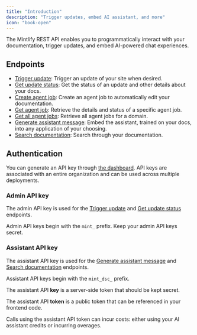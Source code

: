 ```yaml
---
title: "Introduction"
description: "Trigger updates, embed AI assistant, and more"
icon: "book-open"
---
```


The Mintlify REST API enables you to programmatically interact with your documentation, trigger updates, and embed AI-powered chat experiences.

## Endpoints

- [Trigger update](/api-reference/update/trigger): Trigger an update of your site when desired.
- [Get update status](/api-reference/update/status): Get the status of an update and other details about your docs.
- [Create agent job](/api-reference/agent/create-agent-job): Create an agent job to automatically edit your documentation.
- [Get agent job](/api-reference/agent/get-agent-job): Retrieve the details and status of a specific agent job.
- [Get all agent jobs](/api-reference/agent/get-all-jobs): Retrieve all agent jobs for a domain.
- [Generate assistant message](/api-reference/assistant/create-assistant-message): Embed the assistant, trained on your docs, into any application of your choosing.
- [Search documentation](/api-reference/assistant/search): Search through your documentation.

## Authentication

You can generate an API key through [the dashboard](https://dashboard.mintlify.com/settings/organization/api-keys). API keys are associated with an entire organization and can be used across multiple deployments.

### Admin API key

The admin API key is used for the [Trigger update](/api-reference/update/trigger) and [Get update status](/api-reference/update/status) endpoints.

Admin API keys begin with the `mint_` prefix. Keep your admin API keys secret.

### Assistant API key

The assistant API key is used for the [Generate assistant message](/api-reference/assistant/create-assistant-message) and [Search documentation](/api-reference/assistant/search) endpoints.

Assistant API keys begin with the `mint_dsc_` prefix.

The assistant API **key** is a server-side token that should be kept secret.

The assistant API **token** is a public token that can be referenced in your frontend code.

<Note>
  Calls using the assistant API token can incur costs: either using your AI assistant credits or incurring overages.
</Note>
